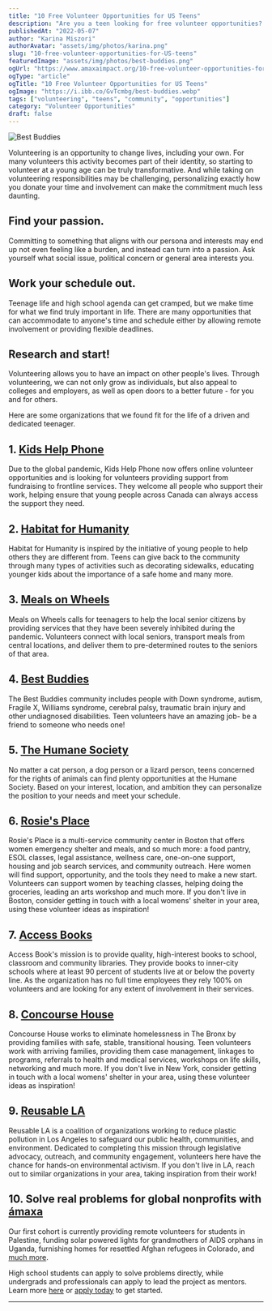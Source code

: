 ```yaml
---
title: "10 Free Volunteer Opportunities for US Teens"
description: "Are you a teen looking for free volunteer opportunities? Whether you want to build houses for the homeless, be a friend to someone with disabilities, or walk dogs at the local animal shelter, we have volunteer ideas for you!"
publishedAt: "2022-05-07"
author: "Karina Miszori"
authorAvatar: "assets/img/photos/karina.png"
slug: "10-free-volunteer-opportunities-for-US-teens"
featuredImage: "assets/img/photos/best-buddies.png"
ogUrl: "https://www.amaxaimpact.org/10-free-volunteer-opportunities-for-US-teens.html"
ogType: "article"
ogTitle: "10 Free Volunteer Opportunities for US Teens"
ogImage: "https://i.ibb.co/GvTcmbg/best-buddies.webp"
tags: ["volunteering", "teens", "community", "opportunities"]
category: "Volunteer Opportunities"
draft: false
---
```



![Best Buddies](assets/img/photos/best-buddies.png)

Volunteering is an opportunity to change lives, including your own. For many volunteers this activity becomes part of their identity, so starting to volunteer at a young age can be truly transformative. And while taking on volunteering responsibilities may be challenging, personalizing exactly how you donate your time and involvement can make the commitment much less daunting.

## Find your passion.

Committing to something that aligns with our persona and interests may end up not even feeling like a burden, and instead can turn into a passion. Ask yourself what social issue, political concern or general area interests you.

## Work your schedule out.

Teenage life and high school agenda can get cramped, but we make time for what we find truly important in life. There are many opportunities that can accommodate to anyone's time and schedule either by allowing remote involvement or providing flexible deadlines.

## Research and start!

Volunteering allows you to have an impact on other people's lives. Through volunteering, we can not only grow as individuals, but also appeal to colleges and employers, as well as open doors to a better future - for you and for others.

Here are some organizations that we found fit for the life of a driven and dedicated teenager.

## 1. [Kids Help Phone](https://kidshelpphone.ca/)

Due to the global pandemic, Kids Help Phone now offers online volunteer opportunities and is looking for volunteers providing support from fundraising to frontline services. They welcome all people who support their work, helping ensure that young people across Canada can always access the support they need.

## 2. [Habitat for Humanity](https://www.habitat.org/ap)

Habitat for Humanity is inspired by the initiative of young people to help others they are different from. Teens can give back to the community through many types of activities such as decorating sidewalks, educating younger kids about the importance of a safe home and many more.

## 3. [Meals on Wheels](https://www.mealsonwheelsamerica.org/)

Meals on Wheels calls for teenagers to help the local senior citizens by providing services that they have been severely inhibited during the pandemic. Volunteers connect with local seniors, transport meals from central locations, and deliver them to pre-determined routes to the seniors of that area.

## 4. [Best Buddies](https://www.bestbuddies.org/)

The Best Buddies community includes people with Down syndrome, autism, Fragile X, Williams syndrome, cerebral palsy, traumatic brain injury and other undiagnosed disabilities. Teen volunteers have an amazing job- be a friend to someone who needs one!

## 5. [The Humane Society](https://www.humanesociety.org/)

No matter a cat person, a dog person or a lizard person, teens concerned for the rights of animals can find plenty opportunities at the Humane Society. Based on your interest, location, and ambition they can personalize the position to your needs and meet your schedule.

## 6. [Rosie's Place](https://www.rosiesplace.org/)

Rosie's Place is a multi-service community center in Boston that offers women emergency shelter and meals, and so much more: a food pantry, ESOL classes, legal assistance, wellness care, one-on-one support, housing and job search services, and community outreach. Here women will find support, opportunity, and the tools they need to make a new start. Volunteers can support women by teaching classes, helping doing the groceries, leading an arts workshop and much more. If you don't live in Boston, consider getting in touch with a local womens' shelter in your area, using these volunteer ideas as inspiration!

## 7. [Access Books](https://unitedwaydenver.org/volunteer/)

Access Book's mission is to provide quality, high-interest books to school, classroom and community libraries. They provide books to inner-city schools where at least 90 percent of students live at or below the poverty line. As the organization has no full time employees they rely 100% on volunteers and are looking for any extent of involvement in their services.

## 8. [Concourse House](http://www.concoursehouse.org/)

Concourse House works to eliminate homelessness in The Bronx by providing families with safe, stable, transitional housing. Teen volunteers work with arriving families, providing them case management, linkages to programs, referrals to health and medical services, workshops on life skills, networking and much more. If you don't live in New York, consider getting in touch with a local womens' shelter in your area, using these volunteer ideas as inspiration!

## 9. [Reusable LA](https://www.reusablela.org/)

Reusable LA is a coalition of organizations working to reduce plastic pollution in Los Angeles to safeguard our public health, communities, and environment. Dedicated to completing this mission through legislative advocacy, outreach, and community engagement, volunteers here have the chance for hands-on environmental activism. If you don't live in LA, reach out to similar organizations in your area, taking inspiration from their work!

## 10. Solve real problems for global nonprofits with [ámaxa](https://www.amaxaimpact.org)

Our first cohort is currently providing remote volunteers for students in Palestine, funding solar powered lights for grandmothers of AIDS orphans in Uganda, furnishing homes for resettled Afghan refugees in Colorado, and [much more](https://www.amaxaimpact.org/explore-problems-all.html).

High school students can apply to solve problems directly, while undergrads and professionals can apply to lead the project as mentors. Learn more [here](https://www.amaxaimpact.org/start-solving.html) or [apply today](https://www.amaxaimpact.org/start-solving.html) to get started.

---

<AuthorCard name="Karina Miszori" avatar="assets/img/photos/karina.png" date="2022-05-07" /> 